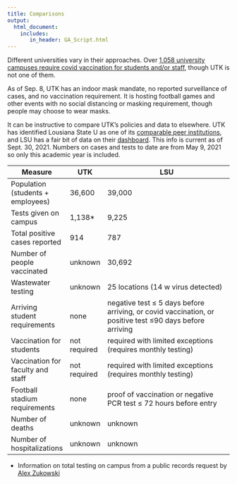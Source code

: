 ```yaml
---
title: Comparisons
output:
  html_document:
    includes:
       in_header: GA_Script.html
---
```


Different universities vary in their approaches. Over [1,058 university campuses require covid vaccination for students and/or staff](https://www.chronicle.com/blogs/live-coronavirus-updates/heres-a-list-of-colleges-that-will-require-students-to-be-vaccinated-against-covid-19), though UTK is not one of them.

As of Sep. 8, UTK has an indoor mask mandate, no reported surveillance of cases, and no vaccination requirement. It is hosting football games and other events with no social distancing or masking requirement, though people may choose to wear masks.

It can be instructive to compare UTK's policies and data to elsewhere. UTK has identified Lousiana State U as one of its [comparable peer institutions](https://oira.utk.edu/peer-institutions/), and LSU has a fair bit of data on their [dashboard](https://www.lsu.edu/roadmap/covid-dashboard/index.php). This info is current as of Sept. 30, 2021. Numbers on cases and tests to date are from May 9, 2021 so only this academic year is included.

| Measure                           | UTK          | LSU                                                                                                     |
|-----------------------------------|--------------|---------------------------------------------------------------------------------------------------------|
| Population (students + employees) | 36,600       | 39,000                                                                                                  |
| Tests given on campus             | 1,138*       | 9,225                                                                                                   |
| Total positive cases reported     | 914          | 787                                                                                                     |
| Number of people vaccinated       | unknown      | 30,692                                                                                                  |
| Wastewater testing                | unknown      | 25 locations (14 w virus detected)                                                                      |
| Arriving student requirements     | none         | negative test ≤ 5 days before arriving, or covid vaccination, or positive test ≤90 days before arriving |
| Vaccination for students          | not required | required with limited exceptions (requires monthly testing)                                             |
| Vaccination for faculty and staff | not required | required with limited exceptions (requires monthly testing)                                             |
| Football stadium requirements     | none         | proof of vaccination or negative PCR test ≤ 72 hours before entry                                       |
| Number of deaths       | unknown      | unknown                                                                                                  |
| Number of hospitalizations       | unknown      | unknown                                                                                                  |


* Information on total testing on campus from a public records request by [Alex Zukowski](https://sites.google.com/view/utk-covid19/home)

